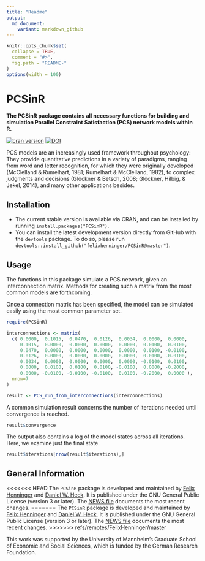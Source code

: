 ```yaml
---
title: "Readme"
output:
  md_document:
    variant: markdown_github
---
```


<!-- README.md is generated from README.Rmd. Please edit that file -->

```r
knitr::opts_chunk$set(
  collapse = TRUE,
  comment = "#>",
  fig.path = "README-"
)
options(width = 100)
```

# PCSinR

**The PCSinR package contains all necessary functions for building and simulation Parallel Constraint Satisfaction (PCS) network models within R.**

[![cran version](http://www.r-pkg.org/badges/version/PCSinR)](https://cran.r-project.org/web/packages/PCSinR)
[![DOI](https://zenodo.org/badge/61937411.svg)](https://zenodo.org/badge/latestdoi/61937411)

PCS models are an increasingly used framework throughout psychology: They provide quantitative predictions in a variety of paradigms, ranging from word and letter recognition, for which they were originally developed (McClelland & Rumelhart, 1981; Rumelhart & McClelland, 1982), to complex judgments and decisions (Glöckner & Betsch, 2008; Glöckner, Hilbig, & Jekel, 2014), and many other applications besides.

## Installation

* The current stable version is available via CRAN, and can be installed by running `install.packages("PCSinR")`.
* You can install the latest development version directly from GitHub with the `devtools` package.
  To do so, please run `devtools::install_github("felixhenninger/PCSinR@master")`.

## Usage

The functions in this package simulate a PCS network, given an interconnection matrix. Methods for creating such a matrix from the most common models are forthcoming.

Once a connection matrix has been specified, the model can be simulated easily using the most common parameter set.

```r
require(PCSinR)

interconnections <- matrix(
  c( 0.0000,  0.1015,  0.0470,  0.0126,  0.0034,  0.0000,  0.0000,
     0.1015,  0.0000,  0.0000,  0.0000,  0.0000,  0.0100, -0.0100,
     0.0470,  0.0000,  0.0000,  0.0000,  0.0000,  0.0100, -0.0100,
     0.0126,  0.0000,  0.0000,  0.0000,  0.0000,  0.0100, -0.0100,
     0.0034,  0.0000,  0.0000,  0.0000,  0.0000, -0.0100,  0.0100,
     0.0000,  0.0100,  0.0100,  0.0100, -0.0100,  0.0000, -0.2000,
     0.0000, -0.0100, -0.0100, -0.0100,  0.0100, -0.2000,  0.0000 ),
  nrow=7
)

result <- PCS_run_from_interconnections(interconnections)
```

A common simulation result concerns the number of iterations needed until convergence is reached.

```r
result$convergence
```

The output also contains a log of the model states across all iterations. Here, we examine just the final state.

```r
result$iterations[nrow(result$iterations),]
```

## General Information

<<<<<<< HEAD
The `PCSinR` package is developed and maintained by [Felix Henninger](http://felixhenninger.com) and [Daniel W. Heck](https://dwheck.de/). It is published under the GNU General Public License (version 3 or later). The [NEWS file](NEWS) documents the most recent changes.
=======
The `PCSinR` package is developed and maintained by [Felix Henninger](http://felixhenninger.com) and [Daniel W. Heck](https://dwheck.de/). It is published under the GNU General Public License (version 3 or later). The [NEWS file](NEWS.md) documents the most recent changes.
>>>>>>> refs/remotes/FelixHenninger/master

This work was supported by the University of Mannheim’s Graduate School of Economic and Social Sciences, which is funded by the German Research Foundation.

